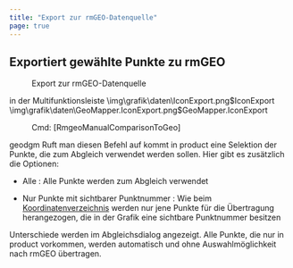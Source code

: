 ```yaml
---
title: "Export zur rmGEO-Datenquelle"
page: true
---
```

## Exportiert gew&#228;hlte Punkte zu rmGEO
 <Menu>Export zur rmGEO-Datenquelle</Menu>  in der Multifunktionsleiste <GeoDesigner>
<Image>\img\grafik\daten\IconExport.png$IconExport</Image>
</GeoDesigner>
<GeoMapper>
<Image>\img\grafik\daten\GeoMapper.IconExport.png$GeoMapper.IconExport</Image>
</GeoMapper>
<GeoDesigner> <Menu> Cmd: [RmgeoManualComparisonToGeo] </Menu> 

 <Placeholder>geodgm</Placeholder> </GeoDesigner>
Ruft man diesen Befehl auf kommt in  <Placeholder>product</Placeholder> eine Selektion der Punkte, die zum Abgleich verwendet werden sollen.
Hier gibt es zus&#228;tzlich die Optionen:

- <Bold> Alle </Bold> : Alle Punkte werden zum Abgleich verwendet

- <Bold> Nur Punkte mit sichtbarer Punktnummer </Bold> : Wie beim 
[Koordinatenverzeichnis](../daten/rmgeo-koordinatenverzeichnis)
 werden nur jene Punkte f&#252;r die &#220;bertragung herangezogen, die in der Grafik eine sichtbare Punktnummer besitzen




Unterschiede werden im Abgleichsdialog angezeigt.
Alle Punkte, die nur in  <Placeholder>product</Placeholder> vorkommen, werden automatisch und ohne Auswahlm&#246;glichkeit nach rmGEO &#252;bertragen.